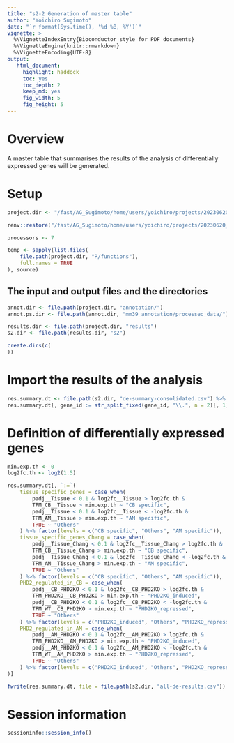 ```yaml
---
title: "s2-2 Generation of master table"
author: "Yoichiro Sugimoto"
date: "`r format(Sys.time(), '%d %B, %Y')`"
vignette: >
  %\VignetteIndexEntry{Bioconductor style for PDF documents}
  %\VignetteEngine{knitr::rmarkdown}
  %\VignetteEncoding{UTF-8}
output:
   html_document:
     highlight: haddock
     toc: yes
     toc_depth: 2
     keep_md: yes
     fig_width: 5
     fig_height: 5
---
```


# Overview

A master table that summarises the results of the analysis of differentially expressed genes will be generated.

# Setup


```r

project.dir <- "/fast/AG_Sugimoto/home/users/yoichiro/projects/20230620_Phd2KO_in_AM_and_CB"

renv::restore("/fast/AG_Sugimoto/home/users/yoichiro/projects/20230620_Phd2KO_in_AM_and_CB/R")

processors <- 7

temp <- sapply(list.files(
    file.path(project.dir, "R/functions"),
    full.names = TRUE
), source)


```

## The input and output files and the directories

```r

annot.dir <- file.path(project.dir, "annotation/")
annot.ps.dir <- file.path(annot.dir, "mm39_annotation/processed_data/")

results.dir <- file.path(project.dir, "results")
s2.dir <- file.path(results.dir, "s2")

create.dirs(c(
))

```

# Import the results of the analysis

```r

res.summary.dt <- file.path(s2.dir, "de-summary-consolidated.csv") %>% fread
res.summary.dt[, gene_id := str_split_fixed(gene_id, "\\.", n = 2)[, 1]]


```

# Definition of differentially expressed genes


```r

min.exp.th <- 0
log2fc.th <- log2(1.5)

res.summary.dt[, `:=`(
    tissue_specific_genes = case_when(
        padj__Tissue < 0.1 & log2fc__Tissue > log2fc.th &
        TPM_CB__Tissue > min.exp.th ~ "CB specific",
        padj__Tissue < 0.1 & log2fc__Tissue < -log2fc.th &
        TPM_AM__Tissue > min.exp.th ~ "AM specific",
        TRUE ~ "Others"
    ) %>% factor(levels = c("CB specific", "Others", "AM specific")),
    tissue_specific_genes_Chang = case_when(
        padj__Tissue_Chang < 0.1 & log2fc__Tissue_Chang > log2fc.th &
        TPM_CB__Tissue_Chang > min.exp.th ~ "CB specific",
        padj__Tissue_Chang < 0.1 & log2fc__Tissue_Chang < -log2fc.th &
        TPM_AM__Tissue_Chang > min.exp.th ~ "AM specific",
        TRUE ~ "Others"
    ) %>% factor(levels = c("CB specific", "Others", "AM specific")),
    PHD2_regulated_in_CB = case_when(
        padj__CB_PHD2KO < 0.1 & log2fc__CB_PHD2KO > log2fc.th &
        TPM_PHD2KO__CB_PHD2KO > min.exp.th ~ "PHD2KO_induced",
        padj__CB_PHD2KO < 0.1 & log2fc__CB_PHD2KO < -log2fc.th &
        TPM_WT__CB_PHD2KO > min.exp.th ~ "PHD2KO_repressed",
        TRUE ~ "Others"
    ) %>% factor(levels = c("PHD2KO_induced", "Others", "PHD2KO_repressed")),
    PHD2_regulated_in_AM = case_when(
        padj__AM_PHD2KO < 0.1 & log2fc__AM_PHD2KO > log2fc.th &
        TPM_PHD2KO__AM_PHD2KO > min.exp.th ~ "PHD2KO_induced",
        padj__AM_PHD2KO < 0.1 & log2fc__AM_PHD2KO < -log2fc.th &
        TPM_WT__AM_PHD2KO > min.exp.th ~ "PHD2KO_repressed",
        TRUE ~ "Others"
    ) %>% factor(levels = c("PHD2KO_induced", "Others", "PHD2KO_repressed"))
)]

fwrite(res.summary.dt, file = file.path(s2.dir, "all-de-results.csv"))

```



# Session information

```r

sessioninfo::session_info()

```

